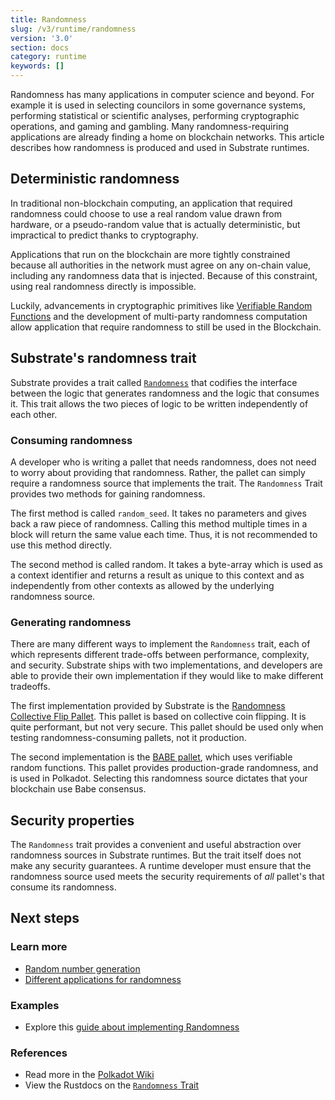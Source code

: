 ---
title: Randomness
slug: /v3/runtime/randomness
version: '3.0'
section: docs
category: runtime
keywords: []
---

Randomness has many applications in computer science and beyond. For example it is used in selecting
councilors in some governance systems, performing statistical or scientific analyses, performing
cryptographic operations, and gaming and gambling. Many randomness-requiring applications are
already finding a home on blockchain networks. This article describes how randomness is produced and
used in Substrate runtimes.

## Deterministic randomness

In traditional non-blockchain computing, an application that required randomness could choose to use
a real random value drawn from hardware, or a pseudo-random value that is actually deterministic,
but impractical to predict thanks to cryptography.

Applications that run on the blockchain are more tightly constrained because all authorities in the
network must agree on any on-chain value, including any randomness data that is injected. Because of
this constraint, using real randomness directly is impossible.

Luckily, advancements in cryptographic primitives like
[Verifiable Random Functions](https://en.wikipedia.org/wiki/Verifiable_random_function) and the
development of multi-party randomness computation allow application that require randomness to still
be used in the Blockchain.

## Substrate's randomness trait

Substrate provides a trait called
[`Randomness`](/rustdocs/latest/frame_support/traits/trait.Randomness.html) that codifies
the interface between the logic that generates randomness and the logic that consumes it. This trait
allows the two pieces of logic to be written independently of each other.

### Consuming randomness

A developer who is writing a pallet that needs randomness, does not need to worry about providing
that randomness. Rather, the pallet can simply require a randomness source that implements the trait.
The `Randomness` Trait provides two methods for gaining randomness.

The first method is called `random_seed`. It takes no parameters and gives back a raw piece of
randomness. Calling this method multiple times in a block will return the same value each time.
Thus, it is not recommended to use this method directly.

The second method is called random. It takes a byte-array which is used as a context identifier and
returns a result as unique to this context and as independently from other contexts as allowed by
the underlying randomness source.

### Generating randomness

There are many different ways to implement the `Randomness` trait, each of which represents
different trade-offs between performance, complexity, and security. Substrate ships with two
implementations, and developers are able to provide their own implementation if they would like to
make different tradeoffs.

The first implementation provided by Substrate is the
[Randomness Collective Flip Pallet](/rustdocs/latest/pallet_randomness_collective_flip/index.html).
This pallet is based on collective coin flipping. It is quite performant, but not very secure. This
pallet should be used only when testing randomness-consuming pallets, not it production.

The second implementation is the [BABE pallet](/rustdocs/latest/pallet_babe/index.html),
which uses verifiable random functions. This pallet provides production-grade randomness, and is
used in Polkadot. Selecting this randomness source dictates that your blockchain use Babe consensus.

## Security properties

The `Randomness` trait provides a convenient and useful abstraction over randomness sources in
Substrate runtimes. But the trait itself does not make any security guarantees. A
runtime developer must ensure that the randomness source used meets the security requirements of
_all_ pallet's that consume its randomness.

## Next steps

### Learn more

- [Random number generation](https://en.wikipedia.org/wiki/Random_number_generation)
- [Different applications for randomness](https://en.wikipedia.org/wiki/Applications_of_randomness)

### Examples

- Explore this [guide about implementing Randomness](/how-to-guides/v3/pallet-design/randomness/)

### References

- Read more in the [Polkadot Wiki](https://wiki.polkadot.network/docs/en/learn-randomness)
- View the Rustdocs on the
  [`Randomness` Trait](/rustdocs/latest/frame_support/traits/trait.Randomness.html)
